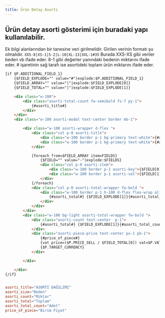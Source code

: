 ```yaml
---
title: Ürün Detay Asorti
---
```



## Ürün detay asorti gösterimi için buradaki yapı kullanılabilir. 


<p>
Ek bilgi alanlarından bir tanesine veri girilmelidir.
Girilen verinin formatı şu olmalıdır. 
<code>XXS-8|XS-1|S-2|L-10|XL-13|XXL-1#35</code>
Burada XXS-XS gibi veriler beden vb ifade eder.
8-1  gibi değerler yanındaki bedenin miktarını ifade eder.
# işaretinin sağ tarafı ise asortideki toplam ürün miktarını ifade eder.

</p>



```html title="smarty"
{if $P.ADDITIONAL_FIELD_1}
    {$FIELD_EXPLODE="" value="#"|explode:$P.ADDITIONAL_FIELD_1}
    {$FIELD_ARRAY="" value="|"|explode:$FIELD_EXPLODE[0]}
    {$FIELD_TOTAL="" value="|"|explode:$FIELD_EXPLODE[1]}

    <div class="w-100">
        <div class="asorti-total-count fw-semibold fs-7 py-1">
            {#asorti_title#}
        </div>
    </div>
    <div class="w-100 asorti-modal text-center border mb-1">

        <div class="w-100 asorti-wrapper d-flex ">
            <div class="col p-0 asorti-title">
                <div class="w-100 border p-1 bg-primary text-white">{#asorti_size#}</div>
                <div class="w-100 border p-1 bg-primary text-white">{#asorti_count#}</div>
            </div>

            {foreach from=$FIELD_ARRAY item=FIELDS}
                {$FIELD="" value="-"|explode:$FIELDS}
                <div class="col p-0 asorti-item">
                    <div class="w-100 border p-1 asorti-key">{$FIELD[0]}</div>
                    <div class="w-100 border p-1 asorti-val">{$FIELD[1]}</div>
                </div>
            {/foreach}
            <div class="col p-0 asorti-total-wrapper fw-bold ">
                <div class="w-100 border p-1 h-100 d-flex flex-wrap align-items-center justify-content-center">
                    {#asorti_total#} {$FIELD_EXPLODE[1]}{#asorti_total_count#}
                </div>
            </div>
        </div>
        <div class="w-100 bg-light asorti-total-wrapper fw-bold ">
            <div class="asorti-count text-center  p-1">
                {#asorti_total#} {$FIELD_EXPLODE[1]}{#asorti_total_count#}
            </div>
            <div class="asorti-piece-price text-center px-1 pb-1">
                {#price_of_piece#}
                {vat price=($P.PRICE_SELL / $FIELD_TOTAL[0]) vat=$P.VAT}
                {$P.TARGET_CURRENCY}
            </div>

        </div>

    </div>
{/if}

```



```conf title="tr.conf language file"

asorti_title="ASORTİ DAĞILIMI"
asorti_size="Beden"
asorti_count="Miktar"
asorti_total="Toplam"
asorti_total_count="Adet"
price_of_piece="Birim Fiyat" 

``` 

